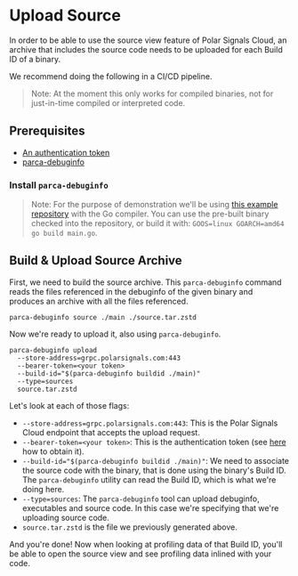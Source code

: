 
# Upload Source

In order to be able to use the source view feature of Polar Signals Cloud, an archive that includes the source code needs to be uploaded for each Build ID of a binary.

We recommend doing the following in a CI/CD pipeline.

> Note: At the moment this only works for compiled binaries, not for just-in-time compiled or interpreted code.

## Prerequisites

* [An authentication token](generating-tokens.mdx)
* [parca-debuginfo](https://github.com/parca-dev/parca-debuginfo)

### Install `parca-debuginfo`

<InstallParcaDebuginfo />

> Note: For the purpose of demonstration we'll be using [this example repository](https://github.com/polarsignals/sources-demo) with the Go compiler. You can use the pre-built binary checked into the repository, or build it with: `GOOS=linux GOARCH=amd64 go build main.go`.

## Build & Upload Source Archive

First, we need to build the source archive. This `parca-debuginfo` command reads the files referenced in the debuginfo of the given binary and produces an archive with all the files referenced.

```
parca-debuginfo source ./main ./source.tar.zstd
```

Now we're ready to upload it, also using `parca-debuginfo`.

```
parca-debuginfo upload 
  --store-address=grpc.polarsignals.com:443
  --bearer-token=<your token>
  --build-id="$(parca-debuginfo buildid ./main)"
  --type=sources
  source.tar.zstd
```

Let's look at each of those flags:

* `--store-address=grpc.polarsignals.com:443`: This is the Polar Signals Cloud endpoint that accepts the upload request.
* `--bearer-token=<your token>`: This is the authentication token (see [here](generating-tokens) how to obtain it).
* `--build-id="$(parca-debuginfo buildid ./main)"`: We need to associate the source code with the binary, that is done using the binary's Build ID. The `parca-debuginfo` utility can read the Build ID, which is what we're doing here.
* `--type=sources`: The `parca-debuginfo` tool can upload debuginfo, executables and source code. In this case we're specifying that we're uploading source code.
* `source.tar.zstd` is the file we previously generated above.

And you're done! Now when looking at profiling data of that Build ID, you'll be able to open the source view and see profiling data inlined with your code.
